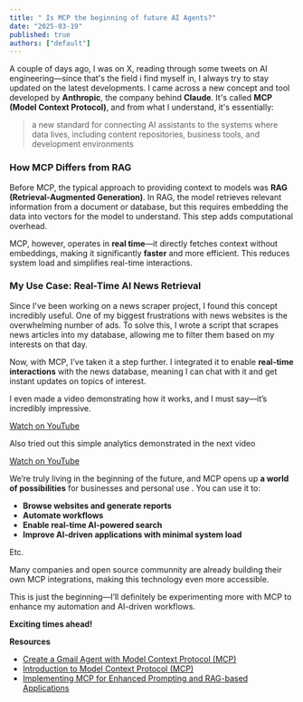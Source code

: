 ```yaml
---
title: " Is MCP the beginning of future AI Agents?"
date: "2025-03-19"
published: true
authors: ["default"]
---
```


A couple of days ago, I was on X, reading through some tweets on AI engineering—since that's the field i find myself in, I always try to stay updated on the latest developments. I came across a new concept and tool developed by **Anthropic**, the company behind **Claude**. It's called **MCP (Model Context Protocol)**, and from what I understand, it's essentially: 
> a new standard for connecting AI assistants to the systems where data lives, including content repositories, business tools, and development environments

### How MCP Differs from RAG

Before MCP, the typical approach to providing context to models was **RAG (Retrieval-Augmented Generation)**. In RAG, the model retrieves relevant information from a document or database, but this requires embedding the data into vectors for the model to understand. This step adds computational overhead.

MCP, however, operates in **real time**—it directly fetches context without embeddings, making it significantly **faster** and more efficient. This reduces system load and simplifies real-time interactions.

### My Use Case: Real-Time AI News Retrieval

Since I've been working on a news scraper project, I found this concept incredibly useful. One of my biggest frustrations with news websites is the overwhelming number of ads. To solve this, I wrote a script that scrapes news articles into my database, allowing me to filter them based on my interests on that day.

Now, with MCP, I’ve taken it a step further. I integrated it to enable **real-time interactions** with the news database, meaning I can chat with it and get instant updates on topics of interest.


I even made a video demonstrating how it works, and I must say—it’s incredibly impressive.

[Watch on YouTube](https://www.youtube.com/watch?v=LageE_65Vuc)


Also tried out this simple analytics demonstrated in the next video

[Watch on YouTube](https://youtu.be/Tp5PtDFAs40)


We’re truly living in the beginning of the future, and MCP opens up **a world of possibilities** for businesses and personal use . You can use it to:

- **Browse websites and generate reports**
- **Automate workflows**
- **Enable real-time AI-powered search**
- **Improve AI-driven applications with minimal system load**

Etc.

Many companies and open source communnity are already building their own MCP integrations, making this technology even more accessible.

This is just the beginning—I’ll definitely be experimenting more with MCP to enhance my automation and AI-driven workflows.

**Exciting times ahead!** 

**Resources**
- [Create a Gmail Agent with Model Context Protocol (MCP)](https://medium.com/@jason.summer/create-a-gmail-agent-with-model-context-protocol-mcp-061059c07777)  
- [Introduction to Model Context Protocol (MCP)](https://modelcontextprotocol.io/introduction)  
- [Implementing MCP for Enhanced Prompting and RAG-based Applications](https://medium.com/@singhrajni2210/implementing-mcp-for-enhanced-prompting-and-rag-based-applications-00ba26ba075e#:~:text=MCP%20enhances%20RAG%20by%20keeping,Tell%20me%20about%20climate%20change.%E2%80%9D)  

